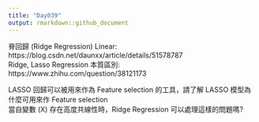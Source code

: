 ```yaml
---
title: "Day039"
output: rmarkdown::github_document
---
```

脊回歸 (Ridge Regression) Linear: https://blog.csdn.net/daunxx/article/details/51578787  
Ridge, Lasso Regression 本質區別: https://www.zhihu.com/question/38121173  
  
LASSO 回歸可以被用來作為 Feature selection 的工具，請了解 LASSO 模型為什麼可用來作 Feature selection  
當自變數 (X) 存在高度共線性時，Ridge Regression 可以處理這樣的問題嗎?  